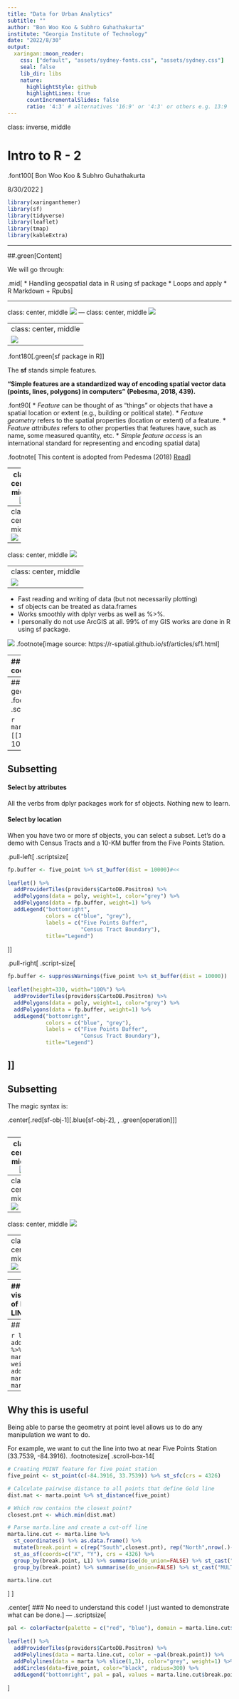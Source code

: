 ```yaml
---
title: "Data for Urban Analytics"
subtitle: ""
author: "Bon Woo Koo & Subhro Guhathakurta"
institute: "Georgia Institute of Technology"
date: "2022/8/30"
output:
  xaringan::moon_reader:
    css: ["default", "assets/sydney-fonts.css", "assets/sydney.css"]
    seal: false
    lib_dir: libs
    nature:
      highlightStyle: github
      highlightLines: true
      countIncrementalSlides: false
      ratio: '4:3' # alternatives '16:9' or '4:3' or others e.g. 13:9
---
```

class: inverse, middle

# Intro to R - 2


.font100[
Bon Woo Koo & Subhro Guhathakurta

8/30/2022
]

```r
library(xaringanthemer)
library(sf)
library(tidyverse)
library(leaflet)
library(tmap)
library(kableExtra)
```

---

##.green[Content]

We will go through:

.mid[
* Handling geospatial data in R using sf package
* Loops and apply
* R Markdown + Rpubs
]

---

class: center, middle
![](./sf/sf-05.jpg)
---
class: center, middle
![](./sf/sf-06.jpg)

---
class: center, middle
![](./sf/sf-07.jpg)
---

.font180[.green[sf package in R]]

The **sf** stands simple features. 

**"Simple features are a standardized way of encoding spatial vector data (points, lines, polygons) in computers" (Pebesma, 2018, 439).**

.font90[
* *Feature* can be thought of as "things" or objects that have a spatial location or extent (e.g., building or political state).
* *Feature geometry* refers to the spatial properties (location or extent) of a feature.
* *Feature attributes* refers to other properties that features have, such as name, some measured quantity, etc.
* *Simple feature access* is an international standard for representing and encoding spatial data
]


.footnote[
This content is adopted from Pedesma (2018) [Read](https://journal.r-project.org/archive/2018/RJ-2018-009/RJ-2018-009.pdf)
]

---
class: center, middle
![](./sf/sf-09.jpg)

---
class: center, middle
![](./sf/sf-10.jpg)

---
class: center, middle
![](./sf/sf-11.jpg)

---
class: center, middle
![](./sf/sf-12.jpg)
---

* Fast reading and writing of data (but not necessarily plotting)
* sf objects can be treated as data.frames
* Works smoothly with dplyr verbs as well as %>%.
* I personally do not use ArcGIS at all. 99% of my GIS works are done in R using sf package.

![](https://r-spatial.github.io/sf/articles/sf_xfig.png)
.footnote[image source: https://r-spatial.github.io/sf/articles/sf1.html]

---
## Let's do some coding

```r
library(sf)
poly <- sf::st_read("https://raw.githubusercontent.com/BonwooKoo/UrbanAnalytics2022/main/Lab/module_0/testdata.geojson")
marta <- sf::st_read("https://raw.githubusercontent.com/BonwooKoo/UrbanAnalytics2022/main/Lab/module_0/MARTA_Routes.geojson") 
```

```r
poly <- sf::st_read("https://raw.githubusercontent.com/BonwooKoo/UrbanAnalytics2022/main/Lab/module_0/testdata.geojson")
marta <- sf::st_read("https://raw.githubusercontent.com/BonwooKoo/UrbanAnalytics2022/main/Lab/module_0/MARTA_Routes.geojson") 
```

.scriptsize[
```r
marta %>% print()
```
]
---
## What's inside geometry column
.footnotesize[
.scroll-box-10[
```r
marta[['geometry']]
```
]

```r
marta[['geometry']][[1]]
```
]
.scroll-box-10[.footnotesize[
```r
marta %>% st_coordinates()
```
]]

---
## Subsetting
#### Select by attributes
All the verbs from dplyr packages work for sf objects. Nothing new to learn.

#### Select by location
When you have two or more sf objects, you can select a subset. Let's do a demo with Census Tracts and a 10-KM buffer from the Five Points Station.

.pull-left[
.scriptsize[
```r
fp.buffer <- five_point %>% st_buffer(dist = 10000)#<<
  
leaflet() %>% 
  addProviderTiles(providers$CartoDB.Positron) %>% 
  addPolygons(data = poly, weight=1, color="grey") %>% 
  addPolygons(data = fp.buffer, weight=1) %>% 
  addLegend("bottomright", 
            colors = c("blue", "grey"), 
            labels = c("Five Points Buffer", 
                       "Census Tract Boundary"), 
            title="Legend")
```
]]

.pull-right[
.script-size[
```r
fp.buffer <- suppressWarnings(five_point %>% st_buffer(dist = 10000)) 
  
leaflet(height=330, width="100%") %>% 
  addProviderTiles(providers$CartoDB.Positron) %>% 
  addPolygons(data = poly, weight=1, color="grey") %>% 
  addPolygons(data = fp.buffer, weight=1) %>% 
  addLegend("bottomright", 
            colors = c("blue", "grey"), 
            labels = c("Five Points Buffer", 
                       "Census Tract Boundary"), 
            title="Legend")
```
]]
---

## Subsetting
The magic syntax is: 

.center[.red[sf-obj-1][.blue[sf-obj-2], , .green[operation]]]


```r

```

---
class: center, middle
![](./sf/sf-18.jpg)

---
class: center, middle
![](./sf/sf-19.jpg)

---
class: center, middle
![](./sf/sf-20.jpg)

---
class: center, middle
![](./sf/sf-21.jpg)

---
---
## Visualizing linestring and points
Let's visualize the first LINESTRING (i.e., Blue Line of MARTA) and the points that makes the LINESTRING.


.pull-left[
#### Extracting points
.scroll-box-20[
.footnotesize[
```r
marta.point <- marta %>% 
  # Extract the first row
  slice(2) %>% 
  # Turn it into coordinates
  st_coordinates() %>% 
  # Turn it into df
  as.data.frame() %>% 
  # df to sf
  st_as_sf(coords = c("X", "Y"), 
           crs = 4326)

marta.point
```
]
]
]

.pull-right[
#### Extracing line
.scroll-box-20[
.footnotesize[
```r
marta.line <- marta %>% 
  # Extract the first row
  slice(2) 

marta.line
```
]
]
]
---
## (A side note)Plotting them together

```r
library(leaflet)
leaflet() %>% 
  addProviderTiles(providers$CartoDB.Positron) %>% # Background map
  addPolylines(data = marta %>% slice(c(1,3)), 
               color="grey", weight=1) %>% # Adding non-Blue lines
  addPolylines(data = marta.line) %>% # Adding marta.line #<<
  addCircles(data = marta.point) # Adding marta.point #<<
```

---
## Why this is useful
Being able to parse the geometry at point level allows us to do any manipulation we want to do. 

For example, we want to cut the line into two at near Five Points Station (33.7539, -84.3916).
.footnotesize[
.scroll-box-14[
```r
# Creating POINT feature for five point station
five_point <- st_point(c(-84.3916, 33.7539)) %>% st_sfc(crs = 4326)

# Calculate pairwise distance to all points that define Gold line
dist.mat <- marta.point %>% st_distance(five_point)

# Which row contains the closest point?
closest.pnt <- which.min(dist.mat)

# Parse marta.line and create a cut-off line
marta.line.cut <- marta.line %>% 
  st_coordinates() %>% as.data.frame() %>% 
  mutate(break.point = c(rep("South",closest.pnt), rep("North",nrow(.)-closest.pnt))) %>% 
  st_as_sf(coords=c("X", "Y"), crs = 4326) %>% 
  group_by(break.point, L1) %>% summarise(do_union=FALSE) %>% st_cast("LINESTRING") %>% 
  group_by(break.point) %>% summarise(do_union=FALSE) %>% st_cast("MULTILINESTRING")

marta.line.cut
```
]
]

.center[
### No need to understand this code! I just wanted to demonstrate what can be done.
]
---
.scriptsize[
```r
pal <- colorFactor(palette = c("red", "blue"), domain = marta.line.cut$break.point)
  
leaflet() %>% 
  addProviderTiles(providers$CartoDB.Positron) %>% 
  addPolylines(data = marta.line.cut, color = ~pal(break.point)) %>% 
  addPolylines(data = marta %>% slice(1,3), color="grey", weight=1) %>% 
  addCircles(data=five_point, color="black", radius=300) %>% 
  addLegend("bottomright", pal = pal, values = marta.line.cut$break.point)
```
]
